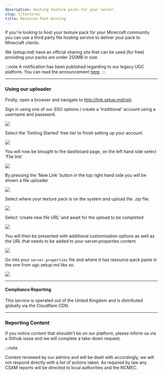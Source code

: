 ```yaml
---
description: Hosting texture packs for your server.
slug: t/textures
title: Resource Pack Hosting
---
```


If you're looking to host your texture pack for your Minecraft community you can use a third party file hosting service to deliver your pack to Minecraft clients.

We (setup.md) have an official sharing site that can be used (for free) providing your packs are under 250MB in size.

:::note
A notification has been published regarding to our legacy UGC platform. You can read the announcement [here](https://www.setup.md/services/#thats-hosted-over-there).
:::

* * *

### Using our uploader

Firstly, open a browser and navigate to http://link.setup.md/rph.

Sign in using one of our SSO options / create a 'traditional' account using a username and password.

<img src="https://onlinefile.host/0penx2j"/>

Select the 'Getting Started' free tier to finish setting up your account.

<img src="https://onlinefile.host/2rtp49g"/>

You will now be brought to the dashboard page, on the left hand side select 'File link'

<img src="https://onlinefile.host/t51hkfo"/>

By pressing the 'New Link' button in the top right hand side you will be shown a file uploader

<img src="https://onlinefile.host/exifb3d"/>

Select where your texture pack is on the system and upload the .zip file.

<img src="https://onlinefile.host/ujbhhtk"/>

Select 'create new file URL' and await for the upload to be completed

<img src="https://onlinefile.host/m9tgoou"/>

You will then be presented with additional customisation options as well as the URL that needs to be added to your server.properties content.

<img src="https://onlinefile.host/d1rgv7z"/>

Go into your `server.properties` file and where it has resource-pack paste in the one from ugc.setup.md like so.

<img src="https://uk.thot.cc/api/shares/IzOTQ3M/files/819bc191-f502-48e0-bfb7-40b10b6a3e17?download=false"/>

* * *

#### Compliance Reporting

This service is operated out of the United Kingdom and is distributed globally via the Cloudflare CDN.

* * *

### Reporting Content

If you notice content that shouldn't be on our platform, please inform us via a Github issue and we will complete a take-down request.

:::note

Content reviewed by our admins and will be dealt with accordingly, we will not respond directly with a list of actions taken. As required by law any CSAM reports will be directed to local authorities and the NCMEC.
